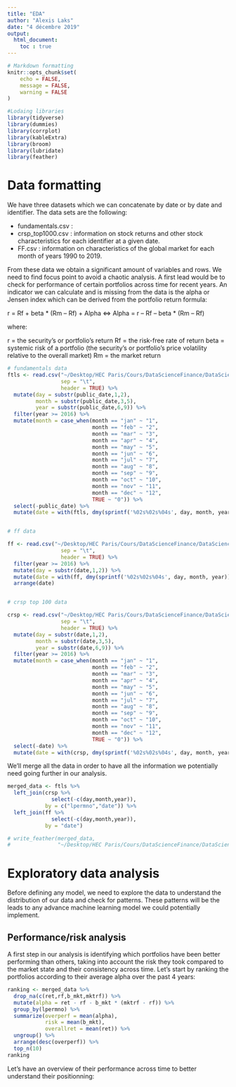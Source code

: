 ```yaml
---
title: "EDA"
author: "Alexis Laks"
date: "4 décembre 2019"
output: 
  html_document:
    toc : true
---
```


```r
# Markdown formatting
knitr::opts_chunk$set(
	echo = FALSE,
	message = FALSE,
	warning = FALSE
)
```

```r
#Lodaing libraries
library(tidyverse)
library(dummies)
library(corrplot)
library(kableExtra)
library(broom)
library(lubridate)
library(feather)
```

# Data formatting

We have three datasets which we can concatenate by date or by date and identifier. The data sets are the following:

- fundamentals.csv : 
- crsp_top1000.csv : information on stock returns and other stock characteristics for each identifier at a given date.
- FF.csv : information on characteristics of the global market for each month of years 1990 to 2019. 

From these data we obtain a significant amount of variables and rows. We need to find focus point to avoid a chaotic analysis. A first lead would be to check for performance of certain portfolios across time for recent years. An indicator we can calculate and is missing from the data is the alpha or Jensen index which can be derived from the portfolio return formula:

r = Rf + beta * (Rm – Rf) + Alpha
<=> Alpha = r – Rf  – beta * (Rm – Rf)

where:

r = the security’s or portfolio’s return
Rf  = the risk-free rate of return
beta = systemic risk of a portfolio (the security’s or portfolio’s price volatility relative to the overall market)
Rm  = the market return

```r
# fundamentals data
ftls <- read.csv("~/Desktop/HEC Paris/Cours/DataScienceFinance/DataScienceForFinance/data/Data/fundamentals.csv", 
                 sep = "\t",
                 header = TRUE) %>% 
  mutate(day = substr(public_date,1,2),
         month = substr(public_date,3,5),
         year = substr(public_date,6,9)) %>% 
  filter(year >= 2016) %>% 
  mutate(month = case_when(month == "jan" ~ "1",
                           month == "feb" ~ "2",
                           month == "mar" ~ "3",
                           month == "apr" ~ "4",
                           month == "may" ~ "5",
                           month == "jun" ~ "6",
                           month == "jul" ~ "7",
                           month == "aug" ~ "8",
                           month == "sep" ~ "9",
                           month == "oct" ~ "10",
                           month == "nov" ~ "11",
                           month == "dec" ~ "12",
                           TRUE ~ "0")) %>% 
  select(-public_date) %>% 
  mutate(date = with(ftls, dmy(sprintf('%02s%02s%04s', day, month, year))))


# ff data

ff <- read.csv("~/Desktop/HEC Paris/Cours/DataScienceFinance/DataScienceForFinance/data/Data/FF.csv", 
                 sep = "\t",
                 header = TRUE) %>% 
  filter(year >= 2016) %>%
  mutate(day = substr(date,1,2)) %>% 
  mutate(date = with(ff, dmy(sprintf('%02s%02s%04s', day, month, year)))) %>% 
  arrange(date)


# crsp top 100 data

crsp <- read.csv("~/Desktop/HEC Paris/Cours/DataScienceFinance/DataScienceForFinance/data/Data/crsp_top1000.csv", 
                 sep = "\t",
                 header = TRUE) %>% 
  mutate(day = substr(date,1,2),
         month = substr(date,3,5),
         year = substr(date,6,9)) %>% 
  filter(year >= 2016) %>% 
  mutate(month = case_when(month == "jan" ~ "1",
                           month == "feb" ~ "2",
                           month == "mar" ~ "3",
                           month == "apr" ~ "4",
                           month == "may" ~ "5",
                           month == "jun" ~ "6",
                           month == "jul" ~ "7",
                           month == "aug" ~ "8",
                           month == "sep" ~ "9",
                           month == "oct" ~ "10",
                           month == "nov" ~ "11",
                           month == "dec" ~ "12",
                           TRUE ~ "0")) %>% 
  select(-date) %>% 
  mutate(date = with(crsp, dmy(sprintf('%02s%02s%04s', day, month, year)))) 
```

We'll merge all the data in order to have all the information we potentially need going further in our analysis.

```r
merged_data <- ftls %>% 
  left_join(crsp %>%
              select(-c(day,month,year)),
            by = c("lpermno","date")) %>% 
  left_join(ff %>% 
              select(-c(day,month,year)),
            by = "date")

# write_feather(merged_data,
#               "~/Desktop/HEC Paris/Cours/DataScienceFinance/DataScienceForFinance/data/Data/concat_data_2016.feather")
```

# Exploratory data analysis

Before defining any model, we need to explore the data to understand the distribution of our data and check for patterns. These patterns will be the leads to any advance machine learning model we could potentially implement. 

## Performance/risk analysis

A first step in our analysis is identifying which portfolios have been better performing than others, taking into account the risk they took compared to the market state and their consistency across time. Let's start by ranking the portfolios according to their average alpha over the past 4 years:

```r
ranking <- merged_data %>% 
  drop_na(c(ret,rf,b_mkt,mktrf)) %>% 
  mutate(alpha = ret - rf - b_mkt * (mktrf - rf)) %>% 
  group_by(lpermno) %>% 
  summarize(overperf = mean(alpha),
            risk = mean(b_mkt),
            overallret = mean(ret)) %>% 
  ungroup() %>% 
  arrange(desc(overperf)) %>% 
  top_n(10)
ranking
```

Let's have an overview of their performance across time to better understand their positionning:

```r

```

